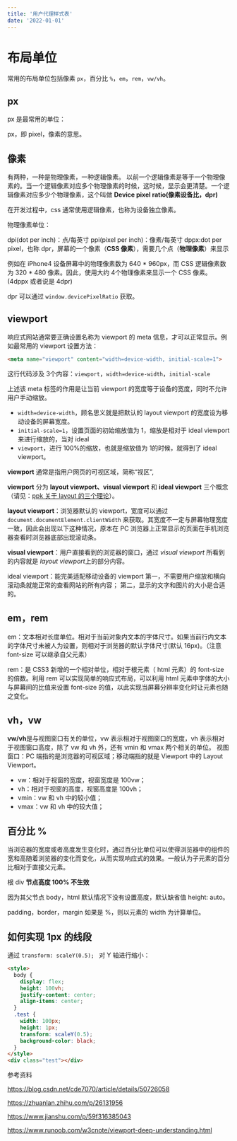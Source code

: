 ```yaml
---
title: '用户代理样式表'
date: '2022-01-01'
---
```


# 布局单位

常用的布局单位包括像素 `px`，百分比 `%`，`em`，`rem`，`vw/vh`。

## px

px 是最常用的单位：

px，即 pixel，像素的意思。

## 像素

有两种，一种是物理像素，一种逻辑像素。 以前一个逻辑像素是等于一个物理像素的。当一个逻辑像素对应多个物理像素的时候，这时候，显示会更清楚。一个逻辑像素对应多少个物理像素，这个叫做 **Device pixel ratio(像素设备比，dpr)**

在开发过程中，css 通常使用逻辑像素，也称为设备独立像素。

物理像素单位：

dpi(dot per inch)：点/每英寸 
ppi(pixel per inch)：像素/每英寸 
dppx:dot per pixel，也称 dpr，屏幕的一个像素（**CSS 像素**），需要几个点（**物理像素**）来显示

例如在 iPhone4 设备屏幕中的物理像素数为 640 * 960px，而 CSS 逻辑像素数为 320 * 480 像素。因此，使用大约 4个物理像素来显示一个 CSS 像素。(4dppx 或者说是 4dpr)

dpr 可以通过 `window.devicePixelRatio` 获取。

## viewport

响应式网站通常要正确设置名称为 viewport 的 meta 信息，才可以正常显示。例如最常用的 viewport 设置方法：

```html
<meta name="viewport" content="width=device-width, initial-scale=1">
```

这行代码涉及 3个内容：`viewport`，`width=device-width`，`initial-scale`

上述该 meta 标签的作用是让当前 viewport 的宽度等于设备的宽度，同时不允许用户手动缩放。 
* `width=device-width`，顾名思义就是把默认的 layout viewport 的宽度设为移动设备的屏幕宽度。
* `initial-scale=1`，设置页面的初始缩放值为 1，缩放是相对于 ideal viewport 来进行缩放的，当对 ideal 
* `viewport`，进行 100%的缩放，也就是缩放值为 1的时候，就得到了 ideal viewport。

**viewport** 通常是指用户网页的可视区域，简称“视区”,

**viewport** 分为 **layout viewport、visual viewport** 和 **ideal viewport** 三个概念（请见：[ppk 关于 layout 的三个理论](https://www.runoob.com/w3cnote/viewport-deep-understanding.html)）。

**layout viewport**：浏览器默认的 viewport，宽度可以通过 `document.documentElement.clientWidth` 来获取。其宽度不一定与屏幕物理宽度一致，因此会出现以下这种情况，原本在 PC 浏览器上正常显示的页面在手机浏览器查看时浏览器底部出现滚动条。

**visual viewport**：用户直接看到的浏览器的窗口，通过 *visual viewport* 所看到的内容就是 *layout viewport*上的部分内容。

ideal viewport：能完美适配移动设备的 viewport
第一，不需要用户缩放和横向滚动条就能正常的查看网站的所有内容；
第二，显示的文字和图片的大小是合适的。

## em，rem

em：文本相对长度单位。相对于当前对象内文本的字体尺寸。如果当前行内文本的字体尺寸未被人为设置，则相对于浏览器的默认字体尺寸(默认 16px)。（注意 font-size 可以继承自父元素）

rem：是 CSS3 新增的一个相对单位，相对于根元素（ html 元素）的 font-size 的倍数。利用 rem 可以实现简单的响应式布局，可以利用 html 元素中字体的大小与屏幕间的比值来设置 font-size 的值，以此实现当屏幕分辨率变化时让元素也随之变化。

## vh，vw

**vw/vh**是与视图窗口有关的单位，vw 表示相对于视图窗口的宽度，vh 表示相对于视图窗口高度，除了 vw 和 vh 外，还有 vmin 和 vmax 两个相关的单位。 视图窗口：PC 端指的是浏览器的可视区域；移动端指的就是 Viewport 中的 Layout Viewport。

- vw：相对于视窗的宽度，视窗宽度是 100vw；
- vh：相对于视窗的高度，视窗高度是 100vh；
- vmin：vw 和 vh 中的较小值；
- vmax：vw 和 vh 中的较大值；

## 百分比 %

当浏览器的宽度或者高度发生变化时，通过百分比单位可以使得浏览器中的组件的宽和高随着浏览器的变化而变化，从而实现响应式的效果。一般认为子元素的百分比相对于直接父元素。

根 div **节点高度 100% 不生效**

因为其父节点 body，html 默认情况下没有设置高度，默认缺省值 height: auto。

padding，border，margin 如果是 %，则以元素的 width 为计算单位。 

## 如何实现 1px 的线段

通过  `transform: scaleY(0.5); ` 对 Y 轴进行缩小：

``` html
<style>
  body {
    display: flex;
    height: 100vh;
    justify-content: center;
    align-items: center;
  }
  .test {
    width: 100px;
    height: 1px;
    transform: scaleY(0.5);
    background-color: black;
  }
</style>
<div class="test"></div>
```

参考资料

https://blog.csdn.net/cde7070/article/details/50726058

https://zhuanlan.zhihu.com/p/26131956

https://www.jianshu.com/p/59f316385043

https://www.runoob.com/w3cnote/viewport-deep-understanding.html